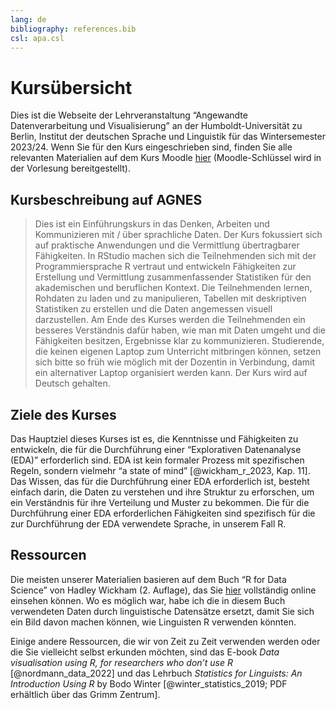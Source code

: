 ```yaml
---
lang: de
bibliography: references.bib
csl: apa.csl
---
```


# Kursübersicht {.unnumbered}

Dies ist die Webseite der Lehrveranstaltung "Angewandte Datenverarbeitung und Visualisierung" an der Humboldt-Universität zu Berlin, Institut der deutschen Sprache und Linguistik für das Wintersemester 2023/24. Wenn Sie für den Kurs eingeschrieben sind, finden Sie alle relevanten Materialien auf dem Kurs Moodle [hier](https://moodle.hu-berlin.de/course/view.php?id=124123) (Moodle-Schlüssel wird in der Vorlesung bereitgestellt).

## Kursbeschreibung auf AGNES

> Dies ist ein Einführungskurs in das Denken, Arbeiten und Kommunizieren mit / über sprachliche Daten. Der Kurs fokussiert sich auf praktische Anwendungen und die Vermittlung übertragbarer Fähigkeiten. In RStudio machen sich die Teilnehmenden sich mit der Programmiersprache R vertraut und entwickeln Fähigkeiten zur Erstellung und Vermittlung zusammenfassender Statistiken für den akademischen und beruflichen Kontext. Die Teilnehmenden lernen, Rohdaten zu laden und zu manipulieren, Tabellen mit deskriptiven Statistiken zu erstellen und die Daten angemessen visuell darzustellen. Am Ende des Kurses werden die Teilnehmenden ein besseres Verständnis dafür haben, wie man mit Daten umgeht und die Fähigkeiten besitzen, Ergebnisse klar zu kommunizieren. Studierende, die keinen eigenen Laptop zum Unterricht mitbringen können, setzen sich bitte so früh wie möglich mit der Dozentin in Verbindung, damit ein alternativer Laptop organisiert werden kann. Der Kurs wird auf Deutsch gehalten.

## Ziele des Kurses

Das Hauptziel dieses Kurses ist es, die Kenntnisse und Fähigkeiten zu entwickeln, die für die Durchführung einer "Explorativen Datenanalyse (EDA)" erforderlich sind. EDA ist kein formaler Prozess mit spezifischen Regeln, sondern vielmehr "a state of mind" [@wickham_r_2023, Kap. 11]. Das Wissen, das für die Durchführung einer EDA erforderlich ist, besteht einfach darin, die Daten zu verstehen und ihre Struktur zu erforschen, um ein Verständnis für ihre Verteilung und Muster zu bekommen. Die für die Durchführung einer EDA erforderlichen Fähigkeiten sind spezifisch für die zur Durchführung der EDA verwendete Sprache, in unserem Fall R.

## Ressourcen

Die meisten unserer Materialien basieren auf dem Buch "R for Data Science" von Hadley Wickham (2. Auflage), das Sie [hier](https://r4ds.hadley.nz/) vollständig online einsehen können. Wo es möglich war, habe ich die in diesem Buch verwendeten Daten durch linguistische Datensätze ersetzt, damit Sie sich ein Bild davon machen können, wie Linguisten R verwenden könnten.

Einige andere Ressourcen, die wir von Zeit zu Zeit verwenden werden oder die Sie vielleicht selbst erkunden möchten, sind das E-book *Data visualisation using R, for researchers who don’t use R* [@nordmann_data_2022] und das Lehrbuch *Statistics for Linguists: An Introduction Using R* by Bodo Winter [@winter_statistics_2019; PDF erhältlich über das Grimm Zentrum].
